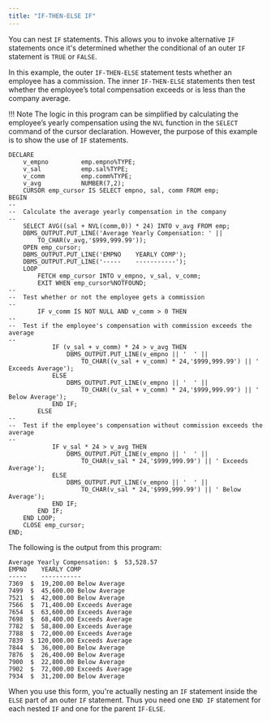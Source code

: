 ```yaml
---
title: "IF-THEN-ELSE IF"
---
```


<div id="if_then_else_if" class="registered_link"></div>

You can nest `IF` statements. This allows you to invoke alternative `IF` statements once it's determined whether the conditional of an outer `IF` statement is `TRUE` or `FALSE`.

In this example, the outer `IF-THEN-ELSE` statement tests whether an employee has a commission. The inner `IF-THEN-ELSE` statements then test whether the employee’s total compensation exceeds or is less than the company average.

!!! Note
    The logic in this program can be simplified by calculating the employee’s yearly compensation using the `NVL` function in the `SELECT` command of the cursor declaration. However, the purpose of this example is to show the use of `IF` statements.
      
```text
DECLARE
    v_empno         emp.empno%TYPE;
    v_sal           emp.sal%TYPE;
    v_comm          emp.comm%TYPE;
    v_avg           NUMBER(7,2);
    CURSOR emp_cursor IS SELECT empno, sal, comm FROM emp;
BEGIN
--
--  Calculate the average yearly compensation in the company
--
    SELECT AVG((sal + NVL(comm,0)) * 24) INTO v_avg FROM emp;
    DBMS_OUTPUT.PUT_LINE('Average Yearly Compensation: ' ||
        TO_CHAR(v_avg,'$999,999.99'));
    OPEN emp_cursor;
    DBMS_OUTPUT.PUT_LINE('EMPNO    YEARLY COMP');
    DBMS_OUTPUT.PUT_LINE('-----    -----------');
    LOOP
        FETCH emp_cursor INTO v_empno, v_sal, v_comm;
        EXIT WHEN emp_cursor%NOTFOUND;
--
--  Test whether or not the employee gets a commission
--
        IF v_comm IS NOT NULL AND v_comm > 0 THEN
--
--  Test if the employee's compensation with commission exceeds the average
--
            IF (v_sal + v_comm) * 24 > v_avg THEN
                DBMS_OUTPUT.PUT_LINE(v_empno || '  ' ||
                    TO_CHAR((v_sal + v_comm) * 24,'$999,999.99') || ' Exceeds Average');
            ELSE
                DBMS_OUTPUT.PUT_LINE(v_empno || '  ' ||
                    TO_CHAR((v_sal + v_comm) * 24,'$999,999.99') || ' Below Average');
            END IF;
        ELSE
--
--  Test if the employee's compensation without commission exceeds the
average
--
            IF v_sal * 24 > v_avg THEN
                DBMS_OUTPUT.PUT_LINE(v_empno || '  ' ||
                    TO_CHAR(v_sal * 24,'$999,999.99') || ' Exceeds Average');
            ELSE
                DBMS_OUTPUT.PUT_LINE(v_empno || '  ' ||
                    TO_CHAR(v_sal * 24,'$999,999.99') || ' Below Average');
            END IF;
        END IF;
    END LOOP;
    CLOSE emp_cursor;
END;
```

The following is the output from this program:

```text
Average Yearly Compensation: $  53,528.57
EMPNO    YEARLY COMP
-----    -----------
7369  $  19,200.00 Below Average
7499  $  45,600.00 Below Average
7521  $  42,000.00 Below Average
7566  $  71,400.00 Exceeds Average
7654  $  63,600.00 Exceeds Average
7698  $  68,400.00 Exceeds Average
7782  $  58,800.00 Exceeds Average
7788  $  72,000.00 Exceeds Average
7839  $ 120,000.00 Exceeds Average
7844  $  36,000.00 Below Average
7876  $  26,400.00 Below Average
7900  $  22,800.00 Below Average
7902  $  72,000.00 Exceeds Average
7934  $  31,200.00 Below Average
```

When you use this form, you're actually nesting an `IF` statement inside the `ELSE` part of an outer `IF` statement. Thus you need one `END IF` statement for each nested `IF` and one for the parent `IF-ELSE`.
